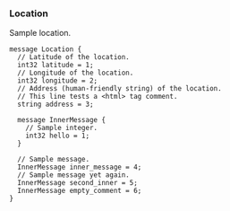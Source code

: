 <Definition>

<DefinitionHeader name="message">

### Location

</DefinitionHeader>

Sample location.

```protosaurus--location.v1.Location
message Location {
  // Latitude of the location.
  int32 latitude = 1;
  // Longitude of the location.
  int32 longitude = 2;
  // Address (human-friendly string) of the location.
  // This line tests a <html> tag comment.
  string address = 3;

  message InnerMessage {
    // Sample integer.
    int32 hello = 1;
  }

  // Sample message.
  InnerMessage inner_message = 4;
  // Sample message yet again.
  InnerMessage second_inner = 5;
  InnerMessage empty_comment = 6;
}
```

</Definition>
